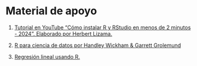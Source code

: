 # Material de apoyo

1.  [Tutorial en YouTube “Cómo instalar R y RStudio en menos de 2 minutos - 2024”. Elaborado por Herbert Lizama.](https://www.youtube.com/watch?v=hbgzW3Cvda4)

2.  [R para ciencia de datos por Handley Wickham & Garrett Grolemund](https://es.r4ds.hadley.nz/03-visualize.html)

3.  [Regresión lineal usando R.](https://fhernanb.github.io/libro_regresion/algmat.html)
